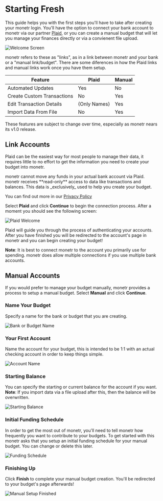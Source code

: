 
# Starting Fresh

This guide helps you with the first steps you'll have to take after creating your monetr login. You'll have the option
to connect your bank account to monetr via our partner [Plaid](https://plaid.com), or you can create a manual budget
that will let you manage your finances directly or via a convienent file upload.

![Welcome Screen](./assets/welcome_screenshot.png)

monetr refers to these as "links", as in a link between monetr and your bank or a "manual link/budget". There are some
diferences in how the Plaid links and manual links work once you have them setup.

| Feature                    | Plaid        | Manual |
|----------------------------|--------------|--------|
| Automated Updates          | Yes          | No     |
| Create Custom Transactions | No           | Yes    |
| Edit Transaction Details   | (Only Names) | Yes    |
| Import Data From File      | No           | Yes    |

<Callout type="info">
  These features are subject to change over time, especially as monetr nears its v1.0 release.
</Callout>

## Link Accounts

Plaid can be the easiest way for most people to manage their data, it requires little to no effort to get the
information you need to create your budget into monetr.

<Callout type="info">
  monetr cannot move any funds in your actual bank account via Plaid. monetr receives **read-only** access to data like
  transactions and balances. This data is _exclusively_ used to help you create your budget.

  You can find out more in our [Privacy Policy](/policy/privacy)
</Callout>

Select **Plaid** and click **Continue** to begin the connection process. After a moment you should see the following
screen:

![Plaid Welcome](./assets/plaid_welcome.png)

Plaid will guide you through the process of authenticating your accounts. After you have finished you will be redirected
to the account's page in monetr and you can begin creating your budget!

**Note**: It is best to connect monetr to the account you primarily use for spending. monetr does allow multiple
connections if you use multiple bank accounts.

## Manual Accounts

If you would prefer to manage your budget manually, monetr provides a process to setup a manual budget. Select
**Manual** and click **Continue**.

<Steps>

### Name Your Budget

Specify a name for the bank or budget that you are creating.

![Bank or Budget Name](./assets/manual_bank_name.png)

### Your First Account

Name the account for your budget, this is intended to be 1:1 with an actual checking account in order to keep things
simple.

![Account Name](./assets/manual_account_name.png)

### Starting Balance

You can specify the starting or current balance for the account if you want. 
**Note**: If you import data via a file upload after this, then the balance will be overwritten.

![Starting Balance](./assets/manual_balance.png)

### Initial Funding Schedule

In order to get the most out of monetr, you'll need to tell monetr how frequently you want to contribute to your
budgets. To get started with this monetr asks that you setup an initial funding schedule for your manual budget. You can
change or delete this later.

![Funding Schedule](./assets/manual_funding_schedule.png)

### Finishing Up

Click **Finish** to complete your manual budget creation. You'll be redirected to your budget's page afterwards!

![Manual Setup Finished](./assets/manual_finished.png)

</Steps>
